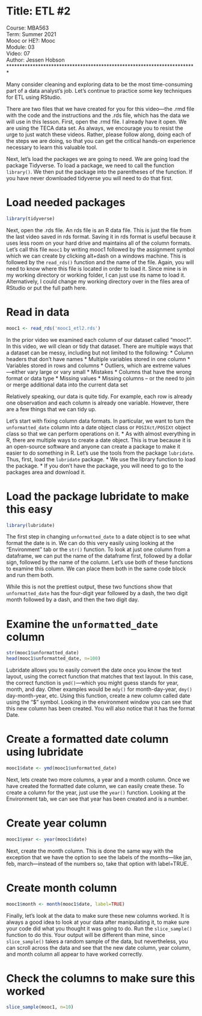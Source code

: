 # Title: ETL #2

Course: MBA563  
Term: Summer 2021  
Mooc or HE?: Mooc  
Module: 03  
Video: 07  
Author: Jessen Hobson  
************************************************************************

Many consider cleaning and exploring data to be the most time-consuming part of a data analyst’s job. Let’s continue to practice some key techniques for ETL using RStudio.

There are two files that we have created for you for this video—the .rmd file with the code and the instructions and the .rds file, which has the data we will use in this lesson. First, open the .rmd file. I already have it open. We are using the TECA data set. 
As always, we encourage you to resist the urge to just watch these videos. Rather, please follow along, doing each of the steps we are doing, so that you can get the critical hands-on experience necessary to learn this valuable tool.

Next, let’s load the packages we are going to need. We are going load the package Tidyverse. To load a package, we need to call the function `library()`. We then put the package into the parentheses of the function. If you have never downloaded tidyverse you will need to do that first. 

# Load needed packages
```{r}
library(tidyverse)
```

Next, open the .rds file. An rds file is an R data file. This is just the file from the last video saved in rds format. Saving it in rds format is useful because it uses less room on your hard drive and maintains all of the column formats. Let’s call this file `mooc1` by writing mooc1 followed by the assignment symbol which we can create by clicking alt+dash on a windows machine. This is followed by the `read_rds()` function and the name of the file. Again, you will need to know where this file is located in order to load it. Since mine is in my working directory or working folder, I can just use its name to load it. Alternatively, I could change my working directory over in the files area of RStudio or put the full path here. 

# Read in data
```{r}
mooc1 <- read_rds('mooc1_etl2.rds')
```

In the prior video we examined each column of our dataset called “mooc1”. In this video, we will clean or tidy that dataset. There are multiple ways that a dataset can be messy, including but not limited to the following:
* Column headers that don’t have names
* Multiple variables stored in one column
* Variables stored in rows and columns
* Outliers, which are extreme values—either vary large or vary small
* Mistakes
* Columns that have the wrong format or data type
* Missing values
* Missing columns – or the need to join or merge additional data into the current data set

Relatively speaking, our data is quite tidy. For example, each row is already one observation and each column is already one variable. However, there are a few things that we can tidy up.

Let’s start with fixing column data formats. In particular, we want to turn the `unformatted_date` column into a date object class or `POSIXct/POSIXt` object class so that we can perform operations on it.
* As with almost everything in R, there are multiple ways to create a date object. This is true because it is an open-source software and anyone can create a package to make it easier to do something in R. Let’s use the tools from the package `lubridate`. Thus, first, load the `lubridate` package.
* We use the library function to load the package.
* If you don’t have the package, you will need to go to the packages area and download it. 

# Load the package lubridate to make this easy
```{r}
library(lubridate)
```

The first step in changing `unformatted_date` to a date object is to see what format the date is in. We can do this very easily using looking at the “Environment” tab or the `str()` function. To look at just one column from a dataframe, we can put the name of the dataframe first, followed by a dollar sign, followed by the name of the column. Let’s use both of these functions to examine this column. We can place them both in the same code block and run them both.

While this is not the prettiest output, these two functions show that `unformatted_date` has the four-digit year followed by a dash, the two digit month followed by a dash, and then the two digit day. 

# Examine the `unformatted_date` column
```{r}
str(mooc1$unformatted_date)
head(mooc1$unformatted_date, n=100)
```

Lubridate allows you to easily convert the date once you know the text layout, using the correct function that matches that text layout. In this case, the correct function is `ymd()`—which you might guess stands for year, month, and day. Other examples would be `mdy()` for month-day-year, `dmy()` day-month-year, etc. Using this function, create a new column called date using the “$” symbol. Looking in the environment window you can see that this new column has been created. You will also notice that it has the format Date.

# Create a formatted date column using lubridate
```{r}
mooc1$date <- ymd(mooc1$unformatted_date)
```

Next, lets create two more columns, a year and a month column. Once we have created the formatted date column, we can easily create these. To create a column for the year, just use the `year()` function. Looking at the Environment tab, we can see that year has been created and is a number.

# Create year column
```{r}
mooc1$year <- year(mooc1$date)
```

Next, create the month column. This is done the same way with the exception that we have the option to see the labels of the months—like jan, feb, march---instead of the numbers so, take that option with label=TRUE. 

# Create month column
```{r}
mooc1$month <- month(mooc1$date, label=TRUE)
```

Finally, let’s look at the data to make sure these new columns worked. It is always a good idea to look at your data after manipulating it, to make sure your code did what you thought it was going to do. Run the `slice_sample()` function to do this. Your output will be different than mine, since `slice_sample()` takes a random sample of the data, but nevertheless, you can scroll across the data and see that the new date column, year column, and month column all appear to have worked correctly. 

# Check the columns to make sure this worked
```{r}
slice_sample(mooc1, n=10)
```





